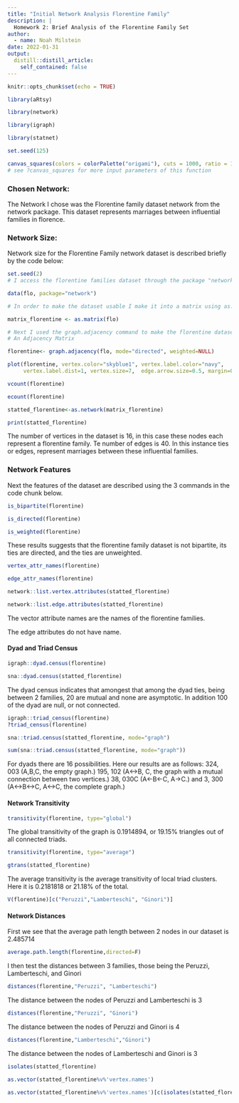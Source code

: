 ```yaml
---
title: "Initial Network Analysis Florentine Family"
description: |
  Homework 2: Brief Analysis of the Florentine Family Set
author:
  - name: Noah Milstein
date: 2022-01-31
output:
  distill::distill_article:
    self_contained: false
---
```



```r
knitr::opts_chunk$set(echo = TRUE)
```

```r

library(aRtsy)

library(network)

library(igraph)

library(statnet)

```

```r

set.seed(125)

canvas_squares(colors = colorPalette("origami"), cuts = 1000, ratio = 1.6, resolution = 200, noise = FALSE)
# see ?canvas_squares for more input parameters of this function
```

### Chosen Network:

The Network I chose was the Florentine family dataset network from the network package. This dataset represents marriages between influential families in florence.

### Network Size:

Network size for the Florentine Family network dataset is described briefly by the code below:

```r

set.seed(2)
# I access the florentine families dataset through the package "network"

data(flo, package="network")

# In order to make the dataset usable I make it into a matrix using as.matrix()

matrix_florentine <- as.matrix(flo) 

# Next I used the graph.adjacency command to make the florentine dataset into
# An Adjacency Matrix 

florentine<- graph.adjacency(flo, mode="directed", weighted=NULL)

plot(florentine, vertex.color="skyblue1", vertex.label.color="navy", 
     vertex.label.dist=1, vertex.size=7,  edge.arrow.size=0.5, margin=0000)
```

```r

vcount(florentine)

ecount(florentine)

```

```r
statted_florentine<-as.network(matrix_florentine)
```

```r
print(statted_florentine)
```

The number of vertices in the dataset is 16, in this case these nodes each represent a florentine family. Te number of edges is 40. In this instance ties or edges, represent marriages between these influential families.

### Network Features

Next the features of the dataset are described using the 3 commands in the code chunk below.

```r

is_bipartite(florentine)

is_directed(florentine)

is_weighted(florentine)

```

These results suggests that the florentine family dataset is not bipartite, its ties are directed, and the ties are unweighted.

```r

vertex_attr_names(florentine)

edge_attr_names(florentine)

```

```r

network::list.vertex.attributes(statted_florentine)

network::list.edge.attributes(statted_florentine)

```

The vector attribute names are the names of the florentine families.

The edge attributes do not have name.

#### Dyad and Triad Census

```r

igraph::dyad.census(florentine)

```

```r
 
sna::dyad.census(statted_florentine)

```

The dyad census indicates that amongest that among the dyad ties, being between 2 families, 20 are mutual and none are asymptotic. In addition 100 of the dyad are null, or not connected.

```r

igraph::triad_census(florentine)
?triad_census(florentine)
```

```r

sna::triad.census(statted_florentine, mode="graph")

```

```r
sum(sna::triad.census(statted_florentine, mode="graph"))

```

For dyads there are 16 possibilities. Here our results are as follows:
324, 003 (A,B,C, the empty graph.)
195, 102 (A<->B, C, the graph with a mutual connection between two vertices.)
38, 030C (A<-B<-C, A->C.) and 
3, 300 (A<->B<->C, A<->C, the complete graph.)

#### Network Transitivity

```r

transitivity(florentine, type="global")

```

The global transitivity of the graph is 0.1914894, or 19.15% triangles out of all connected triads.

```r

transitivity(florentine, type="average")

```

```r

gtrans(statted_florentine)

```

The average transitivity is the average transitivity of local triad clusters. Here it is 0.2181818 or 21.18% of the total.

```r

V(florentine)[c("Peruzzi","Lamberteschi", "Ginori")]

```

#### Network Distances

First we see that the average path length between 2 nodes in our dataset is 2.485714

```r
average.path.length(florentine,directed=F)
```

I then test the distances between 3 families, those being the Peruzzi, Lamberteschi, and Ginori

```r

distances(florentine,"Peruzzi", "Lamberteschi")

```

The distance between the nodes of Peruzzi and Lamberteschi is 3

```r

distances(florentine,"Peruzzi", "Ginori")

```

The distance between the nodes of Peruzzi and Ginori is 4


```r

distances(florentine,"Lamberteschi","Ginori")

```

The distance between the nodes of Lamberteschi and Ginori is 3

```r

isolates(statted_florentine)

```

```r

as.vector(statted_florentine%v%'vertex.names')

```

```r

as.vector(statted_florentine%v%'vertex.names')[c(isolates(statted_florentine))]

```



